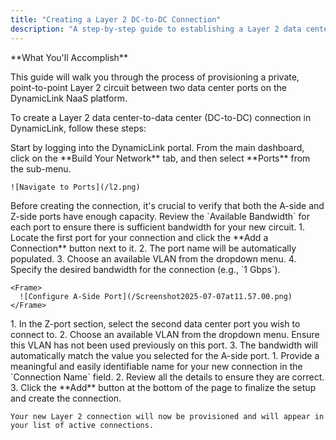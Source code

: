 ```yaml
---
title: "Creating a Layer 2 DC-to-DC Connection"
description: "A step-by-step guide to establishing a Layer 2 data center-to-data center connection on the DynamicLink platform."
---
```


<Info>
  **What You'll Accomplish**

  This guide will walk you through the process of provisioning a private, point-to-point Layer 2 circuit between two data center ports on the DynamicLink NaaS platform.
</Info>

To create a Layer 2 data center-to-data center (DC-to-DC) connection in DynamicLink, follow these steps:

<Steps>
  <Step title="Navigate to Ports">
    Start by logging into the DynamicLink portal. From the main dashboard, click on the **Build Your Network** tab, and then select **Ports** from the sub-menu.

    ![Navigate to Ports](/l2.png)
  </Step>
  <Step title="Check Port Availability">
    Before creating the connection, it's crucial to verify that both the A-side and Z-side ports have enough capacity. Review the `Available Bandwidth` for each port to ensure there is sufficient bandwidth for your new circuit.
  </Step>
  <Step title="Configure the A-Side Port">
    1. Locate the first port for your connection and click the **Add a Connection** button next to it.
    2. The port name will be automatically populated.
    3. Choose an available VLAN from the dropdown menu.
    4. Specify the desired bandwidth for the connection (e.g., `1 Gbps`).

    <Frame>
      ![Configure A-Side Port](/Screenshot2025-07-07at11.57.00.png)
    </Frame>
  </Step>
  <Step title="Configure the Z-Side Port">
    1. In the Z-port section, select the second data center port you wish to connect to.
    2. Choose an available VLAN from the dropdown menu. Ensure this VLAN has not been used previously on this port.
    3. The bandwidth will automatically match the value you selected for the A-side port.
  </Step>
  <Step title="Name and Finalize the Connection">
    1. Provide a meaningful and easily identifiable name for your new connection in the `Connection Name` field.
    2. Review all the details to ensure they are correct.
    3. Click the **Add** button at the bottom of the page to finalize the setup and create the connection.

    Your new Layer 2 connection will now be provisioned and will appear in your list of active connections.
  </Step>
</Steps>